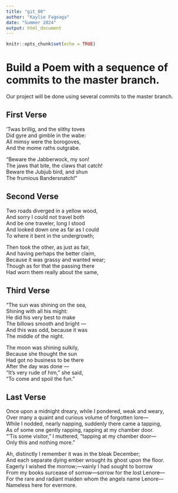 ```yaml
---
title: "git_00"
author: "Kaylie Fagoaga"
date: "Summer 2024"
output: html_document
---
```


```r
knitr::opts_chunk$set(echo = TRUE)
```
# Build a Poem with a sequence of commits to the master branch.
Our project will be done using several commits to the master branch.
<!-- Do not modify or change any text in "!--" bracketed areas such as this --- these are instructions to
you, if you change any of this the git program will notice it and compromise your git merging strategy !-->

## First Verse 
<!--Put the first five lines of a poem by Lewis Carrol in this section!-->

’Twas brillig, and the slithy toves   
      Did gyre and gimble in the wabe:   
All mimsy were the borogoves,   
      And the mome raths outgrabe.   
   
“Beware the Jabberwock, my son!   
      The jaws that bite, the claws that catch!   
Beware the Jubjub bird, and shun   
      The frumious Bandersnatch!”  

## Second Verse
<!--Put the first five lines of a poem by Robert Frost here!-->

Two roads diverged in a yellow wood,  
And sorry I could not travel both  
And be one traveler, long I stood  
And looked down one as far as I could  
To where it bent in the undergrowth;  
   
Then took the other, as just as fair,  
And having perhaps the better claim,  
Because it was grassy and wanted wear;  
Though as for that the passing there  
Had worn them really about the same,  

## Third Verse
<!--Put the first two verses of The Walrus and the Carpenter here!-->

"The sun was shining on the sea,  
      Shining with all his might:  
He did his very best to make  
      The billows smooth and bright —  
And this was odd, because it was  
      The middle of the night.  
   
The moon was shining sulkily,  
      Because she thought the sun  
Had got no business to be there  
      After the day was done —  
"It's very rude of him," she said,  
      "To come and spoil the fun."  

## Last Verse
<!--Put a short poem of your choice 8-20 lines,here!-->
Once upon a midnight dreary, while I pondered, weak and weary,  
Over many a quaint and curious volume of forgotten lore—  
    While I nodded, nearly napping, suddenly there came a tapping,  
As of some one gently rapping, rapping at my chamber door.  
“’Tis some visitor,” I muttered, “tapping at my chamber door—  
            Only this and nothing more.”  
   
  Ah, distinctly I remember it was in the bleak December;  
And each separate dying ember wrought its ghost upon the floor.  
    Eagerly I wished the morrow;—vainly I had sought to borrow  
    From my books surcease of sorrow—sorrow for the lost Lenore—  
For the rare and radiant maiden whom the angels name Lenore—  
            Nameless here for evermore.  
            
            
        
        